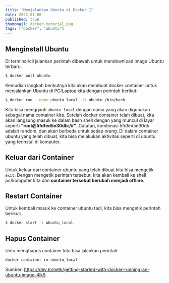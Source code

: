 ```yaml
---
title: "Menjalankan Ubuntu di Docker 🐳"
date: 2022-01-06
published: true
thumbnail: docker-tutorial.png
tags: ["docker", "ubuntu"]
---
```




## Menginstall Ubuntu

Di terminal/cli jalankan perintah dibawah untuk mendownload image Ubuntu terbaru. 

````bash
$ docker pull ubuntu
````

Kemudian langkah berikutnya kita akan membuat docker container untuk menjalankan Ubuntu di PC/Laptop kita dengan perintah berikut:

````bash
$ docker run --name ubuntu_local -it ubuntu /bin/bash
````

Kita bisa mengganti `ubuntu_local` dengan nama yang akan digunakan sebagai nama container kita. Setelah docker container telah dibuat, kita akan langsung masuk ke dalam bash shell dengan yang muncul di layar seperti **"root@5fdfed5e30db:/#"**. Catatan, kombinasi 5fdfed5e30db adalah random, dan akan berbeda untuk setiap orang. 
Di dalam container ubuntu yang telah dibuat, kita bisa melakukan aktivitas seperti di ubuntu yang terinstal di komputer. 

## Keluar dari Container
Untuk keluar dari container ubuntu yang telah dibuat kita bisa mengetik `exit`. Dengan mengetik perintah tersebut, kita akan kembali ke shell pc/komputer kita dan **container tersebut berubah menjadi offline**. 

## Restart Container
Untuk kembali masuk ke container ubuntu tadi, kita bisa mengetik perintah berikut:

````bash
$ docker start -i ubuntu_local
````

## Hapus Container
Untu menghapus container kita bisa jalankan perintah:
````bash
docker container rm ubuntu_local

````

Sumber: https://dev.to/netk/getting-started-with-docker-running-an-ubuntu-image-4lk9
